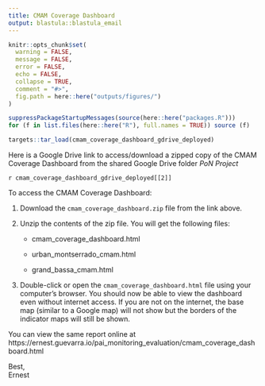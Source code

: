 ```yaml
---
title: CMAM Coverage Dashboard
output: blastula::blastula_email
---
```


```r
knitr::opts_chunk$set(
  warning = FALSE,
  message = FALSE,
  error = FALSE,
  echo = FALSE,
  collapse = TRUE,
  comment = "#>",
  fig.path = here::here("outputs/figures/")
)

suppressPackageStartupMessages(source(here::here("packages.R")))
for (f in list.files(here::here("R"), full.names = TRUE)) source (f)

targets::tar_load(cmam_coverage_dashboard_gdrive_deployed)
```

Here is a Google Drive link to access/download a zipped copy of the CMAM Coverage Dashboard from the shared Google Drive folder *PoN Project*

`r cmam_coverage_dashboard_gdrive_deployed[[2]]`

To access the CMAM Coverage Dashboard:

1. Download the `cmam_coverage_dashboard.zip` file from the link above.

2. Unzip the contents of the zip file. You will get the following files:

    * cmam_coverage_dashboard.html
    
    * urban_montserrado_cmam.html
    
    * grand_bassa_cmam.html
    
3. Double-click or open the `cmam_coverage_dashboard.html` file using your computer's browser. You should now be able to view the dashboard even without internet access. If you are not on the internet, the base map (similar to a Google map) will not show but the borders of the indicator maps will still be shown.

You can view the same report online at https://ernest.guevarra.io/pai_monitoring_evaluation/cmam_coverage_dashboard.html


Best,    
Ernest
